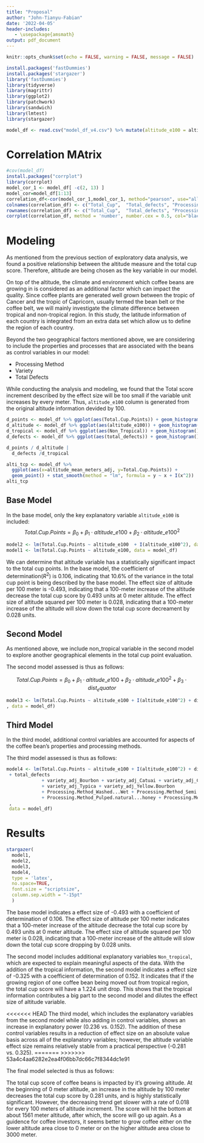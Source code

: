 ```yaml
---
title: "Proposal"
author: "John-Tianyu-Fabian"
date: '2022-04-05'
header-includes:
   - \usepackage{amsmath}
output: pdf_document
---
```


```r
knitr::opts_chunk$set(echo = FALSE, warning = FALSE, message = FALSE)
```



```r
install.packages('fastDummies')
install.packages('stargazer')
library('fastDummies')
library(tidyverse)
library(magrittr)
library(ggplot2)
library(patchwork)
library(sandwich)
library(lmtest)
library(stargazer)
```

```r
model_df <- read.csv("model_df_v4.csv") %>% mutate(altitude_e100 = altitude_mean_meters_adj / 100) %>% drop_na(dist_equator)

```
# Correlation MAtrix
```r
#cov(model_df)
install.packages("corrplot")
library(corrplot)
model_cor_1 <- model_df[ -c(2, 13) ]
model_cor=model_df[1:13]
correlation_df<-cor(model_cor_1,model_cor_1, method="pearson", use="all.obs")
colnames(correlation_df) <- c("Total_Cup",  "Total_defects", "Processing_Other", "Processing_Pulped", "Processing_Semi_Washed", "Processing_Washed", "Variety_Bourbon", "Variety_Catuai", "Variety_Caturra", "Variety_Typica", "Variety_Yellow", "Distance_Equator", "Altitude")
rownames(correlation_df) <- c("Total_Cup",  "Total_defects", "Processing_Other", "Processing_Pulped", "Processing_Semi_Washed", "Processing_Washed", "Variety_Bourbon", "Variety_Catuai", "Variety_Caturra", "Variety_Typica", "Variety_Yellow", "Distance_Equator", "Altitude")
corrplot(correlation_df, method = 'number', number.cex = 0.5, col="black",tl.cex = 0.5, tl.offset = 1)

```


# Modeling

As mentioned from the previous section of exploratory data analysis, we found a positive relationship between the altitude measure and the total cup score. Therefore, altitude are being chosen as the key variable in our model. 

On top of the altitude, the climate and environment which coffee beans are growing in is considered as an additional factor which can impact the quality. Since coffee plants are generated well grown between the tropic of Cancer and the tropic of Capricorn, usually termed the bean belt or the coffee belt\footnote{Consonni, Roberto, Laura Ruth Cagliani, and Clelia Cogliati. “NMR Based Geographical Characterization of Roasted Coffee.” Talanta (Oxford) 88 (2012): 420–426. Web.}, we will mainly investigate the climate difference between tropical and non-tropical region. In this study, the latitude information of each country is integrated from an extra data set which allow us to define the region of each country.

Beyond the two geographical factors mentioned above, we are considering to include the properties and processes that are associated with the beans as control variables in our model:


- Processing Method
- Variety
- Total Defects

While conducting the analysis and modeling, we found that the Total score increment described by the effect size will be too small if the variable unit increases by every meter. Thus, `altitude_e100` column is generated from the original altitude information devided by 100.


```r
d_points <- model_df %>% ggplot(aes(Total.Cup.Points)) + geom_histogram()
d_altitude <- model_df %>% ggplot(aes(altitude_e100)) + geom_histogram(bins = 60)
d_tropical <- model_df %>% ggplot(aes(Non_Tropical)) + geom_histogram()
d_defects <- model_df %>% ggplot(aes(total_defects)) + geom_histogram()

d_points / d_altitude |
  d_defects /d_tropical
``` 


```r
alti_tcp <- model_df %>%
  ggplot(aes(x=altitude_mean_meters_adj, y=Total.Cup.Points)) + 
  geom_point() + stat_smooth(method = "lm", formula = y ~ x + I(x^2))
alti_tcp
```

## Base Model

In the base model, only the key explanatory variable `altitude_e100` is included:
$$
Total.Cup.Points = \beta_0 + \beta_1 \cdot altitude\_e100 + \beta_2 \cdot altitude\_e100^2
$$
```r
model2 <- lm(Total.Cup.Points ~ altitude_e100  + I(altitude_e100^2), data = model_df)
model1 <- lm(Total.Cup.Points ~ altitude_e100, data = model_df)

```
We can determine that altitude variable has a statistically significant impact to the total cup points. In the base model, the coefficient of determination($R^2$) is 0.106, indicating that 10.6% of the variance in the total cup point is being described by the base model. The effect size of altitude per 100 meter is -0.493, indicating that a 100-meter increase of the altitude decrease the total cup score by 0.493 units at 0 meter altitude.  The effect size of altitude squared per 100 meter is 0.028, indicating that a 100-meter increase of the altitude will slow down the total cup score decreament by 0.028 units.



## Second Model
As mentioned above, we include non_tropical variable in the second model to explore another geographical elements in the total cup point evaluation.

The second model assessed is thus as follows:

$$
Total.Cup.Points = \beta_0 + \beta_1 \cdot altitude\_e100 + \beta_2 \cdot altitude\_e100^2 + \beta_3 \cdot dist_equator
$$

```r
model3 <- lm(Total.Cup.Points ~ altitude_e100 + I(altitude_e100^2) + dist_equator
, data = model_df)
```


## Third Model
In the third model, additional control variables are accounted for aspects of the coffee bean's properties and processing methods.

The third model assessed is thus as follows:

\begin{align*}
Total.Cup.Points = \beta_0 + \beta_1 \cdot altitude\_e100 + \beta_2 \cdot altitude\_e100^2\\
+ \beta_3 \cdot Non\_Tropical + \beta_4 \cdot variety + \beta_5 \cdot Processing.Method + \beta_6 \cdot Total.Defect
\end{align*}

```r
model4 <- lm(Total.Cup.Points ~ altitude_e100 + I(altitude_e100^2) + dist_equator
 + total_defects
             + variety_adj_Bourbon + variety_adj_Catuai + variety_adj_Caturra
             + variety_adj_Typica + variety_adj_Yellow.Bourbon
             + Processing.Method_Washed...Wet + Processing.Method_Semi.washed...Semi.pulped
             + Processing.Method_Pulped.natural...honey + Processing.Method_Other
 , 
 data = model_df)
```



# Results

```r
stargazer(
  model1,
  model2,
  model3,
  model4,
  type = 'latex',
  no.space=TRUE,
  font.size = "scriptsize",
  column.sep.width = "-15pt"
  )

```


The base model indicates a effect size of -0.493 with a coefficient of determination of 0.106. The effect size of altitude per 100 meter indicates that a 100-meter increase of the altitude decrease the total cup score by 0.493 units at 0 meter altitude.  The effect size of altitude squared per 100 meter is 0.028, indicating that a 100-meter increase of the altitude will slow down the total cup score dropping by 0.028 units.

The second model includes additional explanatory variables `Non_tropical`, which are expected to explain meaningful aspects of the data. With the addition of the tropical information, the second model indicates a effect size of -0.325 with a coefficient of determination of 0.152. It indicates that if the growing region of one coffee bean being moved out from tropical region, the total cup score will have a 1.224 unit drop. This shows that the tropical information contributes a big part to the second model and dilutes the effect size of altitude variable. 

<<<<<<< HEAD
The third model, which includes the explanatory variables from the second model while also adding in control variables, shows an increase in explanatory power (0.236 vs. 0.152). The addition of these control variables results in a reduction of effect size on an absolute value basis across all of the explanatory variables; however, the altitude variable effect size remains relatively stable from a practical perspective (-0.281 vs. 0.325).
=======
>>>>>>> 53a4c4aa6282e2ea4f06bb7dc66c7f8344dc1e91

The final model selected is thus as follows:

\begin{align*}
Total.Cup.Points = \beta_0 + \beta_1 \cdot altitude\_e100 + \beta_2 \cdot altitude\_e100^2\\
+ \beta_3 \cdot Non\_Tropical + \beta_4 \cdot variety + \beta_5 \cdot Processing.Method + \beta_6 \cdot Total.Defect
\end{align*}

The total cup score of coffee beans is impacted by it’s growing altitude. At the beginning of 0 meter altitude, an increase in the altitude by 100 meter decreases the total cup score by 0.281 units, and is highly statistically significant. However, the decreasing trend get slower with a rate of 0.018 for every 100 meters of altitude increment. The score will hit the bottom at about 1561 meter altitude, after which, the score will go up again. As a guidence for coffee investors, it seems better to grow coffee either on the lower altitude area close to 0 meter or on the higher altitude area close to 3000 meter.



